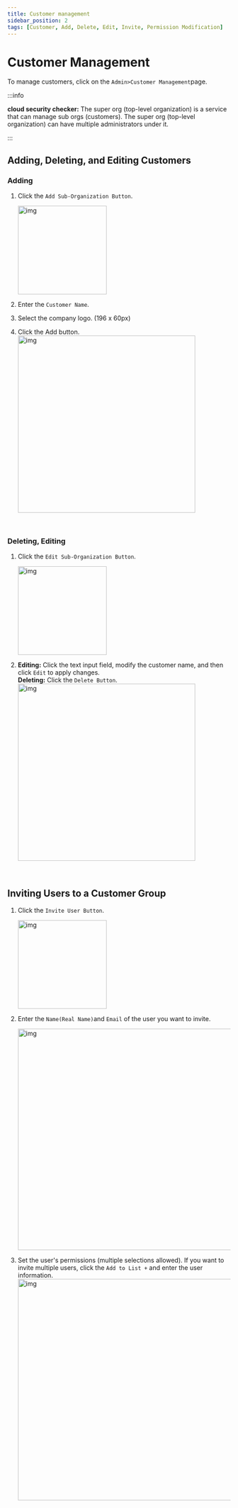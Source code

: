 ```yaml
---
title: Customer management
sidebar_position: 2
tags: [Customer, Add, Delete, Edit, Invite, Permission Modification]
---
```



# Customer Management

To manage customers, click on the `Admin>Customer Management`page.

:::info

**cloud security checker:** The super org (top-level organization) is a service that can manage sub orgs (customers). The super org (top-level organization) can have multiple administrators under it.

:::

## Adding, Deleting, and Editing Customers

### Adding

1.  Click the `Add Sub-Organization Button`.

    <img width="200" src={admin4} alt="img" />

2.  Enter the `Customer Name`.
3.  Select the company logo. (196 x 60px)
4.  Click the Add button.
    <img width="400" src={admin5} alt="img" />

<p>&nbsp;</p>

### Deleting, Editing

1. Click the `Edit Sub-Organization Button`.

    <img width="200" src={admin6} alt="img" />

2. **Editing:** Click the text input field, modify the customer name, and then click `Edit` to apply changes.<br/> **Deleting:** Click the `Delete Button`.
    <img width="400" src={admin7} alt="img" />

<p>&nbsp;</p>

## Inviting Users to a Customer Group

1. Click the `Invite User Button`.

    <img width="200" src={admin10} alt="img" />

2. Enter the `Name(Real Name)`and `Email` of the user you want to invite.

    <img width="500" src={admin8} alt="img" />

3. Set the user's permissions (multiple selections allowed). If you want to invite multiple users, click the `Add to List +` and enter the user information.
    <img width="500" src={admin9} alt="img" />
